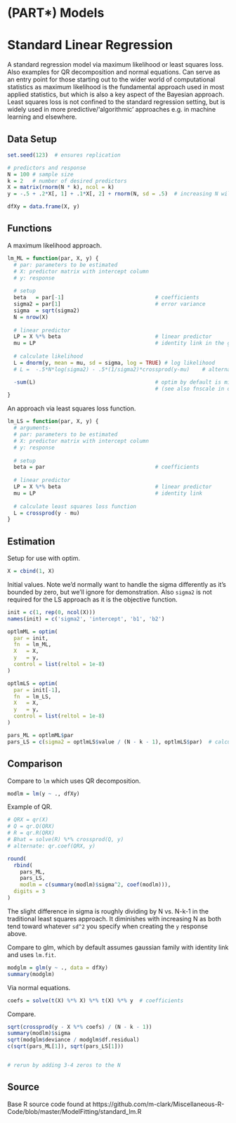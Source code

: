 # (PART\*)  Models {-}



# Standard Linear Regression

A standard regression model via maximum likelihood or least squares loss.
Also examples for QR decomposition and normal equations. Can serve as an
entry point for those starting out to the wider world of computational
statistics as maximum likelihood is the fundamental approach used in most
applied statistics, but which is also a key aspect of the Bayesian approach.
Least squares loss is not confined to the standard regression setting, but is
widely used in more predictive/'algorithmic' approaches e.g. in machine learning
and elsewhere.

## Data Setup


```r
set.seed(123)  # ensures replication

# predictors and response
N = 100 # sample size
k = 2   # number of desired predictors
X = matrix(rnorm(N * k), ncol = k)  
y = -.5 + .2*X[, 1] + .1*X[, 2] + rnorm(N, sd = .5)  # increasing N will get estimated values closer to these

dfXy = data.frame(X, y)
```


## Functions 

A maximum likelihood approach.

```r
lm_ML = function(par, X, y) {
  # par: parameters to be estimated
  # X: predictor matrix with intercept column
  # y: response
  
  # setup
  beta   = par[-1]                             # coefficients
  sigma2 = par[1]                              # error variance
  sigma  = sqrt(sigma2)
  N = nrow(X)
  
  # linear predictor
  LP = X %*% beta                              # linear predictor
  mu = LP                                      # identity link in the glm sense
  
  # calculate likelihood
  L = dnorm(y, mean = mu, sd = sigma, log = TRUE) # log likelihood
  # L =  -.5*N*log(sigma2) - .5*(1/sigma2)*crossprod(y-mu)    # alternate log likelihood form

  -sum(L)                                      # optim by default is minimization, and we want to maximize the likelihood 
                                               # (see also fnscale in optim.control)
}
```



An approach via least squares loss function.


```r
lm_LS = function(par, X, y) {
  # arguments- 
  # par: parameters to be estimated
  # X: predictor matrix with intercept column
  # y: response
  
  # setup
  beta = par                                   # coefficients
  
  # linear predictor
  LP = X %*% beta                              # linear predictor
  mu = LP                                      # identity link
  
  # calculate least squares loss function
  L = crossprod(y - mu)
}
```


## Estimation

Setup for use with <span class="func" style = "">optim</span>.


```r
X = cbind(1, X)
```

Initial values. Note we'd normally want to handle the sigma differently as it's
bounded by zero, but we'll ignore for demonstration.  Also `sigma2` is not
required for the LS approach as it is the objective function.

```r
init = c(1, rep(0, ncol(X)))
names(init) = c('sigma2', 'intercept', 'b1', 'b2')

optlmML = optim(
  par = init,
  fn  = lm_ML,
  X   = X,
  y   = y,
  control = list(reltol = 1e-8)
)

optlmLS = optim(
  par = init[-1],
  fn  = lm_LS,
  X   = X,
  y   = y,
  control = list(reltol = 1e-8)
)

pars_ML = optlmML$par
pars_LS = c(sigma2 = optlmLS$value / (N - k - 1), optlmLS$par)  # calculate sigma2 and add

```

##  Comparison
 
Compare to `lm` which uses QR decomposition.

```r
modlm = lm(y ~ ., dfXy)
```


Example of QR.

```r
# QRX = qr(X)
# Q = qr.Q(QRX)
# R = qr.R(QRX)
# Bhat = solve(R) %*% crossprod(Q, y)
# alternate: qr.coef(QRX, y)
```

```r
round(
  rbind(
    pars_ML,
    pars_LS,
    modlm = c(summary(modlm)$sigma^2, coef(modlm))), 
  digits = 3
)
```


The slight difference in sigma is roughly dividing by N vs. N-k-1 in the
traditional least squares approach. It diminishes with increasing N as both tend
toward whatever `sd^2` you specify when creating the `y` response above.

Compare to <span class="func" style = "">glm</span>, which by default assumes gaussian family with identity link
and uses `lm.fit`.

```r
modglm = glm(y ~ ., data = dfXy)
summary(modglm)
```

Via normal equations.

```r
coefs = solve(t(X) %*% X) %*% t(X) %*% y  # coefficients
```


Compare.

```r
sqrt(crossprod(y - X %*% coefs) / (N - k - 1))
summary(modlm)$sigma
sqrt(modglm$deviance / modglm$df.residual) 
c(sqrt(pars_ML[1]), sqrt(pars_LS[1]))


# rerun by adding 3-4 zeros to the N
```

## Source

Base R source code found at https://github.com/m-clark/Miscellaneous-R-Code/blob/master/ModelFitting/standard_lm.R